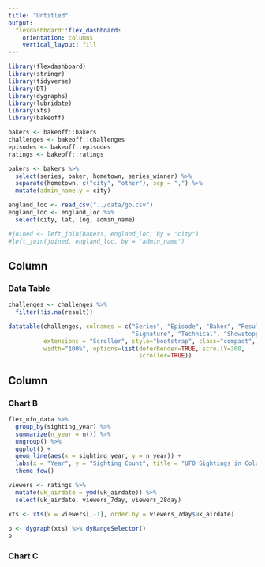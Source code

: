 ```yaml
---
title: "Untitled"
output: 
  flexdashboard::flex_dashboard:
    orientation: columns
    vertical_layout: fill
---
```


```r
library(flexdashboard)
library(stringr)
library(tidyverse)
library(DT)
library(dygraphs)
library(lubridate)
library(xts)
library(bakeoff)

bakers <- bakeoff::bakers
challenges <- bakeoff::challenges
episodes <- bakeoff::episodes
ratings <- bakeoff::ratings

bakers <- bakers %>% 
  select(series, baker, hometown, series_winner) %>% 
  separate(hometown, c("city", "other"), sep = ",") %>% 
  mutate(admin_name.y = city)

england_loc <- read_csv("../data/gb.csv")
england_loc <- england_loc %>% 
  select(city, lat, lng, admin_name)

#joined <- left_join(bakers, england_loc, by = "city")
#left_join(joined, england_loc, by = "admin_name")
```

Column {data-width=650}
-----------------------------------------------------------------------

### Data Table

```r
challenges <- challenges %>% 
  filter(!is.na(result))

datatable(challenges, colnames = c("Series", "Episode", "Baker", "Result",
                                   "Signature", "Technical", "Showstopper"), 
          extensions = "Scroller", style="bootstrap", class="compact", 
          width="100%", options=list(deferRender=TRUE, scrollY=300, 
                                     scroller=TRUE))

```

Column {data-width=350}
-----------------------------------------------------------------------

### Chart B

```r
flex_ufo_data %>% 
  group_by(sighting_year) %>% 
  summarize(n_year = n()) %>% 
  ungroup() %>% 
  ggplot() +
  geom_line(aes(x = sighting_year, y = n_year)) +
  labs(x = "Year", y = "Sighting Count", title = "UFO Sightings in Colorado per Year") +
  theme_few()

viewers <- ratings %>% 
  mutate(uk_airdate = ymd(uk_airdate)) %>% 
  select(uk_airdate, viewers_7day, viewers_28day) 

xts <- xts(x = viewers[,-1], order.by = viewers_7day$uk_airdate)

p <- dygraph(xts) %>% dyRangeSelector()
p
```

### Chart C

```r

```

